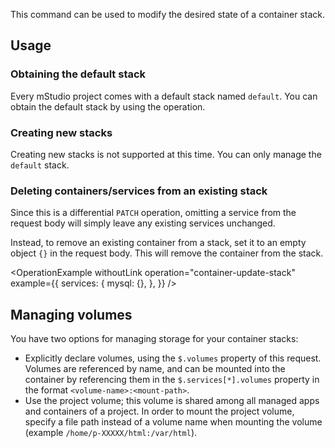 This command can be used to modify the desired state of a container stack.

## Usage

### Obtaining the default stack

Every mStudio project comes with a default stack named `default`. You can obtain the default stack by using the <OperationLink operation="container-list-stack" apiVersion="v2" /> operation.

### Creating new stacks

Creating new stacks is not supported at this time. You can only manage the `default` stack.

### Deleting containers/services from an existing stack

Since this is a differential `PATCH` operation, omitting a service from the request body will simply leave any existing services unchanged.

Instead, to remove an existing container from a stack, set it to an empty object `{}` in the request body. This will remove the container from the stack.

<OperationExample
  withoutLink
  operation="container-update-stack"
  example={{
    services: {
      mysql: {},
    },
  }}
/>

## Managing volumes

You have two options for managing storage for your container stacks:

- Explicitly declare volumes, using the `$.volumes` property of this request. Volumes are referenced by name, and can be mounted into the container by referencing them in the `$.services[*].volumes` property in the format `<volume-name>:<mount-path>`.
- Use the project volume; this volume is shared among all managed apps and containers of a project. In order to mount the project volume, specify a file path instead of a volume name when mounting the volume (example `/home/p-XXXXX/html:/var/html`).
